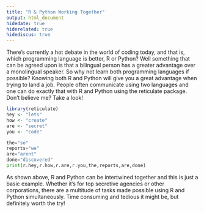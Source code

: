 ```yaml
---
title: "R & Python Working Together"
output: html_document
hidedate: true
hiderelated: true
hidediscus: true
---
```


There's currently a hot debate in the world of coding today, and that is, which programming language is better, R or Python?
Well something that can be agreed upon is that a bilingual person has a greater advantage over a monolingual speaker. So why not learn both programming languages if possible? Knowing both R and Python will give you a great advantage when trying to land a job. People often communicate using two languages and one can do exactly that with R and Python using the reticulate package. Don't believe me? Take a look!

```r
library(reticulate)
hey <- "lets"
how <- "create" 
are <- "secret"
you <- "code"
```

```python
the="so"
reports="we"
are="arent"
done="discovered"
print(r.hey,r.how,r.are,r.you,the,reports,are,done)
```

As shown above, R and Python can be intertwined together and this is just a basic example. Whether it's for top secretive agencies or other corporations, there are a multitude of tasks made possible using R and Python simultaneously. Time consuming and tedious it might be, but definitely worth the try!